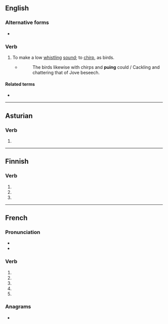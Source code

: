 {{also|PUE|pué|pu'e|pü}}
==English==

===Alternative forms===
* {{l|en|pew}}

===Verb===
{{en-verb|pues|puing|pued}}

# {{lb|en|dated|intransitive}} To make a low [[whistle|whistling]] [[sound]]; to [[chirp]], as birds.
#: {{rfquotek|Halliwell}}
#* ''{{w|The Countess of Pembroke's Arcadia}}''
#*: The birds likewise with chirps and '''puing''' could / Cackling and chattering that of Jove beseech.

====Related terms====
* {{l|en|peevish}}

{{Webster 1913}}

----

==Asturian==

===Verb===
{{ast-verb-form}}

# {{inflection of|poder||3|s|pres|indc|lang=ast}}

----

==Finnish==

===Verb===
{{head|fi|verb form}}

# {{fi-form of|mood=indicative|tense=present connegative|pukea}}
# {{fi-form of|pr=second-person|pl=singular|mood=imperative|tense=present|pukea}}
# {{fi-form of|pr=second-person|pl=singular|mood=imperative|tense=present connegative|pukea}}

----

==French==

===Pronunciation===
* {{IPA|lang=fr|/py/}}
* {{homophones|pu|pues|puent|pus|put|pût|lang=fr}}

===Verb===
{{head|fr|verb form}}

# {{inflection of|puer||1|s|pres|indc|lang=fr}}
# {{inflection of|puer||3|s|pres|indc|lang=fr}}
# {{inflection of|puer||1|s|pres|subj|lang=fr}}
# {{inflection of|puer||3|s|pres|subj|lang=fr}}
# {{inflection of|puer||2|s|impr|lang=fr}}

===Anagrams===
* {{l|fr|peu}}